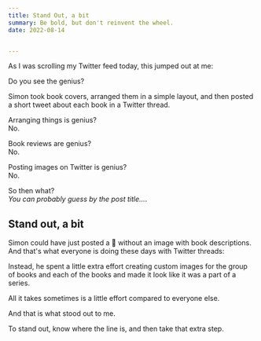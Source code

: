 ```yaml
---
title: Stand Out, a bit
summary: Be bold, but don't reinvent the wheel.
date: 2022-08-14 


---
```





As I was scrolling my Twitter feed today, this jumped out at me:

<Tweet id="https://twitter.com/SimonHoiberg/status/1557737454416801793" />

Do you see the genius?

Simon took book covers, arranged them in a simple layout, and then posted a short tweet about each book in a Twitter thread.

Arranging things is genius?
<br />No.

Book reviews are genius?
<br />No.

Posting images on Twitter is genius?
<br />No.

So then what?
<br />_You can probably guess by the post title..._.

## Stand out, a bit

Simon could have just posted a 🧵 without an image with book descriptions.
And that's what everyone is doing these days with Twitter threads:


<FakeSimonTweet />

Instead, he spent a little extra effort creating custom images for the group of books and each of the books and made it look like it was a part of a series.

All it takes sometimes is a little effort compared to everyone else.

And that is what stood out to me.

To stand out, know where the line is, and then take that extra step.
